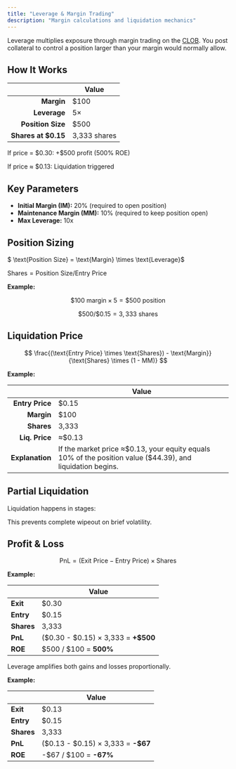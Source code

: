 ```yaml
---
title: "Leverage & Margin Trading"
description: "Margin calculations and liquidation mechanics"
---
```


Leverage multiplies exposure through margin trading on the [CLOB](/architecture/clob). You post collateral to control a position larger than your margin would normally allow.

## How It Works

|                      | **Value**    |
| -------------------: | ------------ |
| **Margin**           | \$100        |
| **Leverage**         | 5×           |
| **Position Size**    | \$500        |
| **Shares at \$0.15** | 3,333 shares |

If price = \$0.30: +\$500 profit (500% ROE)

If price ≈ \$0.13: Liquidation triggered

## Key Parameters

- **Initial Margin (IM):** 20% (required to open position)
- **Maintenance Margin (MM):** 10% (required to keep position open)
- **Max Leverage:** 10x

## Position Sizing

$ \text{Position Size} = \text{Margin} \times \text{Leverage}$

$\text{Shares} = \text{Position Size} / \text{Entry Price}$

**Example:**

$$
\$100 \ \text{margin} \times 5 = \$500 \ \text{position}
$$

$$
\$500 / \$0.15 = 3,333 \ \text{shares}
$$

## Liquidation Price

$$
\frac{(\text{Entry Price} \times \text{Shares}) - \text{Margin}}{\text{Shares} \times (1 - MM)}
$$

**Example:**

|                 | **Value**                                                                                                    |
| --------------: | ------------------------------------------------------------------------------------------------------------ |
| **Entry Price** | \$0.15                                                                                                       |
| **Margin**      | \$100                                                                                                        |
| **Shares**      | 3,333                                                                                                        |
| **Liq. Price**  | ≈\$0.13                                                                                                      |
| **Explanation** | If the market price ≈\$0.13, your equity equals 10% of the position value (\$44.39), and liquidation begins. |

## Partial Liquidation

Liquidation happens in stages:

<Steps>
  <Step title="
First trigger: liquidate 25% of position" titleSize="h3">
    
  </Step>
  <Step title="
Apply 10% penalty to insurance fund" titleSize="h3">
    
  </Step>
  <Step title="
Check if still underwater" titleSize="h3">
    
  </Step>
  <Step title="If yes: liquidate another 25%" titleSize="h3">
    
  </Step>
  <Step title="Full liquidation only if necessary" titleSize="h3">
    
  </Step>
</Steps>

This prevents complete wipeout on brief volatility.

## Profit & Loss

$$
\text{PnL} = (\text{Exit Price} - \text{Entry Price}) \times \text{Shares}
$$

**Example:**

|            | Value                                   |
| ---------- | --------------------------------------- |
| **Exit**   | \$0.30                                  |
| **Entry**  | \$0.15                                  |
| **Shares** | 3,333                                   |
| **PnL**    | (\$0.30 - \$0.15) × 3,333 = **\+\$500** |
| **ROE**    | \$500 / \$100 = **500%**                |

Leverage amplifies both gains and losses proportionally.

**Example:**

|            | Value                                 |
| ---------- | ------------------------------------- |
| **Exit**   | \$0.13                                |
| **Entry**  | \$0.15                                |
| **Shares** | 3,333                                 |
| **PnL**    | (\$0.13 - \$0.15) × 3,333 = **-\$67** |
| **ROE**    | -\$67 / \$100 = **-67%**              |